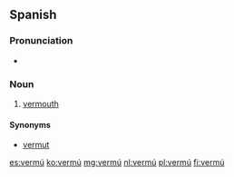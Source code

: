 ==Spanish==

===Pronunciation===
* {{rhymes|u|lang=es}}

===Noun===
{{head|es|noun|g=m}}

# [[vermouth]]

====Synonyms====
* [[vermut]]

[[es:vermú]]
[[ko:vermú]]
[[mg:vermú]]
[[nl:vermú]]
[[pl:vermú]]
[[fi:vermú]]